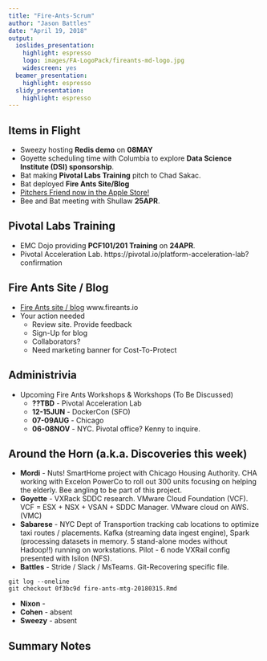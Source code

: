 ```yaml
---
title: "Fire-Ants-Scrum"
author: "Jason Battles"
date: "April 19, 2018"
output:
  ioslides_presentation:
    highlight: espresso
    logo: images/FA-LogoPack/fireants-md-logo.jpg
    widescreen: yes
  beamer_presentation:
    highlight: espresso
  slidy_presentation:
    highlight: espresso
---
```


## Items in Flight
* Sweezy hosting **Redis demo** on **08MAY**
* Goyette scheduling time with Columbia to explore **Data Science Institute (DSI) sponsorship**.
* Bat making **Pivotal Labs Training** pitch to Chad Sakac. 
* Bat deployed **Fire Ants Site/Blog**
* [Pitchers Friend now in the Apple Store!](https://itunes.apple.com/us/app/pitchers-friend/id1309804498?mt=8)
* Bee and Bat meeting with Shullaw **25APR**.


## Pivotal Labs Training
* EMC Dojo providing **PCF101/201 Training** on **24APR**.
* Pivotal Acceleration Lab. https://pivotal.io/platform-acceleration-lab?confirmation

## Fire Ants Site / Blog
*  [Fire Ants site / blog](https://www.fireants.io) www.fireants.io 
* Your action needed
     - Review site.  Provide feedback
     - Sign-Up for blog
     - Collaborators?
     - Need marketing banner for Cost-To-Protect

## Administrivia
* Upcoming Fire Ants Workshops & Workshops (To Be Discussed)
    - **??TBD** - Pivotal Acceleration Lab
    - **12-15JUN** - DockerCon (SFO)
    - **07-09AUG** - Chicago 
    - **06-08NOV** - NYC.  Pivotal office? Kenny to inquire.
    
## Around the Horn (a.k.a. Discoveries this week)

* **Mordi** - Nuts! SmartHome project with Chicago Housing Authority.  CHA working with Excelon PowerCo to roll out 300 units focusing on helping the elderly.  Bee angling to be part of this project. 
* **Goyette** -  VXRack SDDC research.  VMware Cloud Foundation (VCF).  VCF = ESX + NSX + VSAN + SDDC Manager.  VMware cloud on AWS. (VMC)    
* **Sabarese** - NYC Dept of Transportion tracking cab locations to optimize taxi routes / placements.  Kafka (streaming data ingest engine), Spark (processing datasets in memory.  5 stand-alone modes without Hadoop!!) running on workstations.  Pilot - 6 node VXRail config presented with Isilon (NFS).    
* **Battles** - Stride / Slack / MsTeams.  Git-Recovering specific file. 
```
git log --oneline
git checkout 0f3bc9d fire-ants-mtg-20180315.Rmd
```
* **Nixon** - 
* **Cohen** - absent
* **Sweezy** - absent 

## Summary Notes
                    
                                
